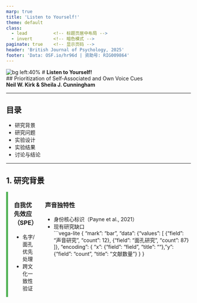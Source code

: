 ```yaml
---
marp: true
title: 'Listen to Yourself!'
theme: default
class: 
  - lead          <!-- 标题页居中布局 -->
  - invert        <!-- 暗色模式 -->
paginate: true    <!-- 显示页码 -->
header: 'British Journal of Psychology, 2025'
footer: 'Data: OSF.io/hr96d | 资助号: RIG009864'
---
```


<!-- 标题页 -->
![bg left:40%](https://via.placeholder.com/600x800?text=Acoustic+Analysis)
# **Listen to Yourself!**  
## Prioritization of Self-Associated and Own Voice Cues  
**Neil W. Kirk & Sheila J. Cunningham**  

---

<!-- 目录页自动生成 -->
## 目录  
- 研究背景  
- 研究问题  
- 实验设计  
- 实验结果  
- 讨论与结论  

---

<!-- 分栏布局模板 -->
<style>
.columns {
  display: grid;
  grid-template-columns: repeat(2, minmax(0, 1fr));
  gap: 2rem;
}
.spe-box { 
  border-left: 5px solid #4CAF50;
  padding-left: 1rem;
}
</style>

## 1. 研究背景  
<div class="columns">

<!-- 左栏 -->
<div class="spe-box">

### **自我优先效应（SPE）**  
- 名字/面孔优先处理  
- 跨文化一致性验证  
</div>

<!-- 右栏 -->
<div>

### **声音独特性**  
- 身份核心标识（Payne et al., 2021）  
- 现有研究缺口  
  ```vega-lite
  {
    "mark": "bar",
    "data": {"values": [
      {"field": "声音研究", "count": 12},
      {"field": "面孔研究", "count": 87}
    ]},
    "encoding": {
      "x": {"field": "field", "title": ""},
      "y": {"field": "count", "title": "文献数量"}
    }
  }